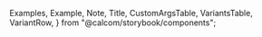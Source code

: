 
  Examples,
  Example,
  Note,
  Title,
  CustomArgsTable,
  VariantsTable,
  VariantRow,
} from "@calcom/storybook/components";


<Meta title="UI/List" component={List} />

<Title title="List" suffix="Brief" subtitle="Version 2.0 — Last Update: 05 jan 2023" />

## Definition

Sums it up nicely.

  const [open, setOpen] = useState(false);
  return (
    <ListItem
      heading="Expand Me"
      subHeading="Dare you!"
      actions={
        <>
          <ButtonGroup>
            <Button color="secondary" onClick={() => setOpen((old) => !old)}>
              {!open ? "Open" : "Close"}
            </Button>
          </ButtonGroup>
        </>
      }
      expanded={
        open && (
          <div className="p-4">
            <p className="text-gray-500">
              Lorem ipsum dolor sit amet, consectetur adipiscing elit. Sed euismod, nisl nec ultricies
              lacinia, nunc nisl tincidunt nisl, eget aliquam massa nisl eget dolor. Sed euismod, nisl nec
              ultricies lacinia, nunc nisl tincidunt nisl, eget aliquam massa nisl eget dolor.
            </p>
          </div>
        )
      }
    />
  );
};

<Canvas>
  <Story name="List">
    <List>
      <ListItem
        heading="Test Heading"
        subHeading="Sub Heading"
        badgePosition="heading"
        badges={
          <>
            <Badge variant="green">Default</Badge>
          </>
        }
        actions={
          <>
            <ButtonGroup>
              <Button color="secondary">Edit</Button>
            </ButtonGroup>
          </>
        }
        leftNode={<div className="h-9 w-9 rounded-md bg-gray-900" />}
      />
       <ListItem
        heading="Test Heading"
        subHeading="Sub Heading"
      />
      <ListItem
        heading="Test Heading"
        subHeading="Sub Heading"
        badgePosition="subheading"
        badges={
          <>
            <Badge> Test </Badge>
          </>
        }
        actions={
          <>
            <ButtonGroup>
              <Button color="secondary">Edit</Button>
            </ButtonGroup>
          </>
        }
        leftNode={<div className="h-9 w-9 rounded-md bg-gray-900" />}
      />
      <ListItem
        heading="Test Heading"
        subHeading="Sub Heading"
        badgePosition="below"
        badges={
          <>
            <Badge> Test </Badge>
          </>
        }
        actions={
          <>
            <ButtonGroup>
              <Button color="secondary">Edit</Button>
            </ButtonGroup>
          </>
        }
        leftNode={<div className="h-9 w-9 rounded-md bg-gray-900" />}
      />
      <ListItem
        heading="Test Heading"
        subHeading="Sub Heading"
        actions={
          <>
            <ButtonGroup>
              <Button color="secondary">Edit</Button>
            </ButtonGroup>
          </>
        }
        leftNode={<div className="h-9 w-9 rounded-md bg-gray-900" />}
      />
      <ExpandableList />
    </List>
  </Story>
</Canvas>
